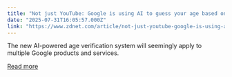 ```yaml
---
title: "Not just YouTube: Google is using AI to guess your age based on your activity - everywhere"
date: "2025-07-31T16:05:57.000Z"
link: "https://www.zdnet.com/article/not-just-youtube-google-is-using-ai-to-guess-your-age-based-on-your-activity-everywhere/"
---
```


The new AI-powered age verification system will seemingly apply to multiple Google products and services.

[Read more](https://www.zdnet.com/article/not-just-youtube-google-is-using-ai-to-guess-your-age-based-on-your-activity-everywhere/)
